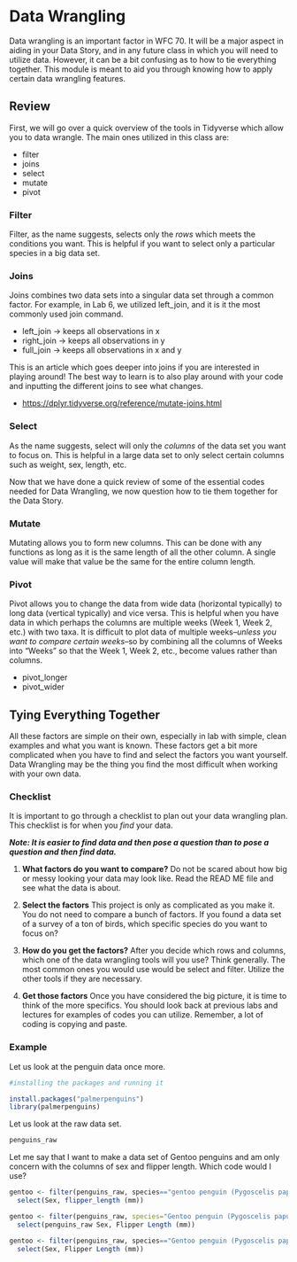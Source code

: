 # Data Wrangling

Data wrangling is an important factor in WFC 70. It will be a major aspect in aiding in your Data Story, and in any future class in which you will need to utilize data. However, it can be a bit confusing as to how to tie everything together. This module is meant to aid you through knowing how to apply certain data wrangling features.

## Review

First, we will go over a quick overview of the tools in Tidyverse which allow you to data wrangle. The main ones utilized in this class are:

-   filter
-   joins
-   select
-   mutate
-   pivot

### Filter

Filter, as the name suggests, selects only the *rows* which meets the conditions you want. This is helpful if you want to select only a particular species in a big data set.

### Joins

Joins combines two data sets into a singular data set through a common factor. For example, in Lab 6, we utilized left_join, and it is it the most commonly used join command.

-   left_join → keeps all observations in x
-   right_join → keeps all observations in y
-   full_join → keeps all observations in x and y

This is an article which goes deeper into joins if you are interested in playing around! The best way to learn is to also play around with your code and inputting the different joins to see what changes.

- <https://dplyr.tidyverse.org/reference/mutate-joins.html>

### Select

As the name suggests, select will only the *columns* of the data set you want to focus on. This is helpful in a large data set to only select certain columns such as weight, sex, length, etc.

Now that we have done a quick review of some of the essential codes needed for Data Wrangling, we now question how to tie them together for the Data Story.

### Mutate

Mutating allows you to form new columns. This can be done with any functions as long as it is the same length of all the other column. A single value will make that value be the same for the entire column length.

### Pivot

Pivot allows you to change the data from wide data (horizontal typically) to long data (vertical typically) and vice versa. This is helpful when you have data in which perhaps the columns are multiple weeks (Week 1, Week 2, etc.) with two taxa. It is difficult to plot data of multiple weeks–*unless you want to compare certain weeks*–so by combining all the columns of Weeks into "Weeks" so that the Week 1, Week 2, etc., become values rather than columns.

-   pivot_longer
-   pivot_wider

## Tying Everything Together

All these factors are simple on their own, especially in lab with simple, clean examples and what you want is known. These factors get a bit more complicated when you have to find and select the factors you want yourself. Data Wrangling may be the thing you find the most difficult when working with your own data.

### Checklist

It is important to go through a checklist to plan out your data wrangling plan. This checklist is for when you *find* your data.

***Note: It is easier to find data and then pose a question than to pose a question and then find data.***

1. **What factors do you want to compare?** Do not be scared about how big or messy looking your data may look like. Read the READ ME file and see what the data is about.

2. **Select the factors** This project is only as complicated as you make it. You do not need to compare a bunch of factors. If you found a data set of a survey of a ton of birds, which specific species do you want to focus on?

3. **How do you get the factors?** After you decide which rows and columns, which one of the data wrangling tools will you use? Think generally. The most common ones you would use would be select and filter. Utilize the other tools if they are necessary.

4. **Get those factors** Once you have considered the big picture, it is time to think of the more specifics. You should look back at previous labs and lectures for examples of codes you can utilize. Remember, a lot of coding is copying and paste.

### Example

Let us look at the penguin data once more.

```r
#installing the packages and running it

install.packages("palmerpenguins")
library(palmerpenguins)
```

Let us look at the raw data set.

```r
penguins_raw
```

Let me say that I want to make a data set of Gentoo penguins and am only concern with the columns of sex and flipper length. Which code would I use?

```r
gentoo <- filter(penguins_raw, species=="gentoo penguin (Pygoscelis papua)") |>
  select(Sex, flipper_length (mm))
```

```r
gentoo <- filter(penguins_raw, species="Gentoo penguin (Pygoscelis papua)") |>
  select(penguins_raw Sex, Flipper Length (mm))
``` 

```r
gentoo <- filter(penguins_raw, species=="Gentoo penguin (Pygoscelis papua)") |>
  select(Sex, Flipper Length (mm))
```
